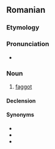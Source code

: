 ==Romanian==

===Etymology===
{{suffix|ro|cur|t1=ass|ist}}

===Pronunciation===
* {{IPA|ro|/kuˈrist/}}

===Noun===
{{ro-noun|m|curiști}}

# {{lb|ro|pejorative}} [[faggot]]

====Declension====
{{ro-noun-m|pl=curiști}}

====Synonyms====
* {{l|ro|fundaș}}
* {{l|ro|găozar}}
* {{l|ro|poponar}}
